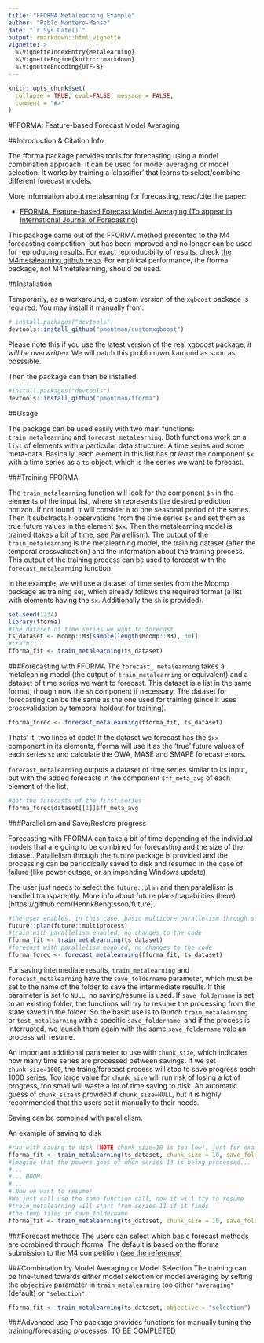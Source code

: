 ```yaml
---
title: "FFORMA Metalearning Example"
author: "Pablo Montero-Manso"
date: "`r Sys.Date()`"
output: rmarkdown::html_vignette
vignette: >
  %\VignetteIndexEntry{Metalearning}
  %\VignetteEngine{knitr::rmarkdown}
  %\VignetteEncoding{UTF-8}
---
```


```r
knitr::opts_chunk$set(
  collapse = TRUE, eval=FALSE, message = FALSE,
  comment = "#>"
)
```

#FFORMA: Feature-based Forecast Model Averaging


##Introduction & Citation Info 

The fforma package provides tools for forecasting using a model combination approach. It can be used for model averaging or model selection. It works by training a 'classifier' that learns to select/combine different forecast models.

More information about metalearning for forecasting, read/cite the paper:

  * [FFORMA: Feature-based Forecast Model Averaging (To appear in International Journal of Forecasting)](https://robjhyndman.com/publications/fforma/)

This package came out of the FFORMA method presented to the M4 forecasting competition,
but has been improved and no longer can be used for reproducing results. 
For exact reproducibilty of results, check [the M4metalearning github repo](https://github.com/robjhyndman/M4metalearning). For empirical performance, the fforma package, not M4metalearning, should be used.

##Installation

Temporarily, as a workaround, a custom version of the `xgboost` package is required. 
You may install it manually from:

```r
# install.packages("devtools")
devtools::install_github("pmontman/customxgboost")
```
Please note this if you use the latest version of the real xgboost package, *it will be overwritten.* We will patch
this problom/workaround as soon as posssible.

Then the package can then be installed:

```r
#install.packages("devtools")
devtools::install_github("pmontman/fforma")
```


##Usage

The package can be used easily with two main functions: `train_metalearning` and `forecast_metalearning`.
Both functions work on a `list` of elements with a particular data structure: A time series and some meta-data.
Basically, each element in this list has *at least* the component `$x` with a time series as a `ts` object, which is the series we want to forecast.

###Training FFORMA

The `train_metalearning` function will look for the component `$h` in the elements of the input list, where `$h` represents the desired prediction horizon. If not found, it will consider `h` to one seasonal period of the series. Then it substracts `h` observations from the time series `$x` and set them as true future values in the element `$xx`.
Then the metalearning model is trained (takes a bit of time, see Paralellism). The output of the `train_metalearning` is the metalearning model, the training dataset (after the temporal crossvalidation) and the information about the training process. This output of the training process can be used to forecast with the `forecast_metalearning` function.

In the example, we will use a dataset of time series from the Mcomp package as training set, which already follows the required format (a list with elements having the `$x`. Additionally the `$h` is provided).
```r
set.seed(1234)
library(fforma)
#The dataset of time series we want to forecast
ts_dataset <- Mcomp::M3[sample(length(Mcomp::M3), 30)]
#train!
fforma_fit <- train_metalearning(ts_dataset)
```
###Forecasting with FFORMA
The `forecast_ metalearning` takes a metaleaning model (the output of `train_metalearning` or equivalent) and a dataset of time series we want to forecast. This dataset is a list in the same format, though now the `$h` component if necessary. The dataset for forecasting can be the same as the one used for training (since it uses crossvalidation by temporal holdout for training).

```r
fforma_forec <- forecast_metalearning(fforma_fit, ts_dataset)
```
Thats' it, two lines of code!
If the dataset we forecast has the `$xx` component in its elements, fforma will use it as the 'true' future values of each series `$x` and calculate the OWA, MASE and SMAPE forecast errors.


`forecast_metalearning` outputs a dataset of time series similar to its input, but with the added forecasts in the component `$ff_meta_avg` of each element of the list.

```r
#get the forecasts of the first series
fforma_forec$dataset[[1]]$ff_meta_avg
```


###Parallelism and Save/Restore progress

Forecasting with FFORMA can take a bit of time depending of the individual models that are going to be combined for forecasting and the size of the dataset.
Parallelism through the `future` package is provided and the processing can be periodically saved to disk and resumed in the case of failure (like power outage, or an impending Windows update).

The user just needs to select the `future::plan` and then paralellism is handled transparently. More info about future plans/capabilities (here)[https://github.com/HenrikBengtsson/future].

```r
#the user enables, in this case, basic multicore parallelism through several processes
future::plan(future::multiprocess)
#train with parallelism enabled, no changes to the code
fforma_fit <- train_metalearning(ts_dataset)
#forecast with parallelism enabled, no changes to the code
fforma_forec <- forecast_metalearning(fforma_fit, ts_dataset)
```
For saving intermediate results, `train_metalearning` and `forecast_metalearning` have the
`save_foldername` parameter, which must be set to the name of the folder to save the intermediate results.
If this parameter is set to `NULL`, no saving/resume is used. If `save_foldername` is set to an existing folder,
the functions will try to resume the processing from the state saved in the folder. So the basic use is to
launch `train_metalearning` or `test_metalearning` with a specific `save_foldername`, and if the process is interrupted, we launch them again with the same `save_foldername` vale an process will resume.

An important additional parameter to use with `chunk_size`, which indicates how many time series are processed between savings. If we set `chunk_size=1000`, the traing/forecast process will stop to save progress each 1000 series.
Too large value for `chunk_size` will run risk of losing a lot of progress, too small will waste a lot of time saving to disk. An automatic guess of `chunk_size` is provided if `chunk_size=NULL`, but it is highly recommended that the users set it manually to their needs.

Saving can be combined with parallelism.

An example of saving to disk
```r
#run with saving to disk (NOTE chunk_size=10 is too low!, just for example)
fforma_fit <- train_metalearning(ts_dataset, chunk_size = 10, save_foldername = "my_tmp_fforma")
#imagine that the powers goes of when series 14 is being processed...
#...
#... BOOM!
#...
# Now we want to resume!
#We just call use the same function call, now it will try to resume
#train_metalearning will start from series 11 if it finds
#the temp files in save_foldername
fforma_fit <- train_metalearning(ts_dataset, chunk_size = 10, save_foldername = "my_tmp_fforma")
```

###Forecast methods
The users can select which basic forecast methods are combined through fforma.
The default is based on the fforma submission to the M4 competition [(see the reference)](https://robjhyndman.com/publications/fforma/)

###Combination by Model Averaging or Model Selection
The training can be fine-tuned towards either model selection or model averaging by 
setting the `objective` parameter in `train_metalearning` too either `"averaging"` (default) or `"selection"`.

```r
fforma_fit <- train_metalearning(ts_dataset, objective = "selection")
```

###Advanced use
The package provides functions for manually tuning the training/forecasting processes.
 TO BE COMPLETED
